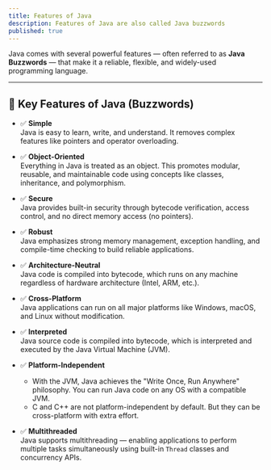 ```yaml
---
title: Features of Java
description: Features of Java are also called Java buzzwords
published: true
---
```


Java comes with several powerful features — often referred to as **Java Buzzwords** — that make it a reliable, flexible, and widely-used programming language.

---

## 🚀 Key Features of Java (Buzzwords)

- ✅ **Simple**  
  Java is easy to learn, write, and understand. It removes complex features like pointers and operator overloading.

- ✅ **Object-Oriented**  
  Everything in Java is treated as an object. This promotes modular, reusable, and maintainable code using concepts like classes, inheritance, and polymorphism.

- ✅ **Secure**  
  Java provides built-in security through bytecode verification, access control, and no direct memory access (no pointers).

- ✅ **Robust**  
  Java emphasizes strong memory management, exception handling, and compile-time checking to build reliable applications.

- ✅ **Architecture-Neutral**  
  Java code is compiled into bytecode, which runs on any machine regardless of hardware architecture (Intel, ARM, etc.).

- ✅ **Cross-Platform**  
  Java applications can run on all major platforms like Windows, macOS, and Linux without modification.

- ✅ **Interpreted**  
  Java source code is compiled into bytecode, which is interpreted and executed by the Java Virtual Machine (JVM).

- ✅ **Platform-Independent**  
    - With the JVM, Java achieves the "Write Once, Run Anywhere" philosophy. You can run Java code on any OS with a compatible JVM.  
    - C and C++ are not platform-independent by default.
      But they can be cross-platform with extra effort.

- ✅ **Multithreaded**  
  Java supports multithreading — enabling applications to perform multiple tasks simultaneously using built-in `Thread` classes and concurrency APIs.

